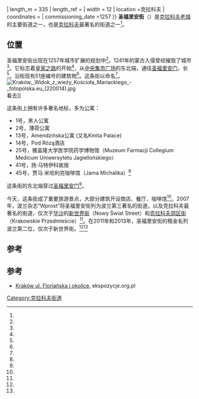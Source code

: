 {{Infobox street
| name           = 圣福里安街
| native_name    = Ulica Floriańska
| image          = Krakow FlorianskaStreet 6072.JPG
|caption=圣福里安街，对景为[[圣福里安门|圣福里安门]]<br>{{-}}{{Infobox map
  | map_width = 250
  | map = Krakow Old Town (Stare Miasto).jpg
  | x% = 71.2
  | y% = 24.2
  | map_caption = {{small|克拉科夫老城地图，圣福里安街的位置标为红色}}
  }}
| length_m                = 335
| length_ref              =
| width                   = 12
| location                =克拉科夫
| coordinates             = {{coord|50.0633|19.9402|type:landmark_region:PL|display=inline,title}}
| commissioning_date      =1257
}}
'''圣福里安街'''（{{lang-pl|Ulica Floriańska w Krakowie}}）是[[克拉科夫老城|克拉科夫老城]]的主要街道之一，也是[[克拉科夫|克拉科夫]]最著名的街道之一<ref name="poland.pl"/>。

==位置==
圣福里安街出现在1257年城市扩展的规划中<ref name="Commentationes"/>。1241年的蒙古入侵曾经摧毁了城市<ref name="Beattie"/>。它标志着[[皇家之路_(克拉科夫)|皇家之路]]的开始<ref name=poland.pl/>，从[[中央集市广场_(克拉科夫)|中央集市广场]]的东北端，通往[[圣福里安门|圣福里安门]]，长{{convert|335|m}}<ref name="k4u"/>。沿街现有51座编号的建筑物<ref name=k4u/>。这条街以{{link-en|聖福里安|Saint Florian}}命名<ref name="Szymonowicz1987"/>。
[[File:Kraków,_Widok_z_wieży_Kościoła_Mariackiego_-_fotopolska.eu_(220014).jpg|thumb]]看去]]

这条街上拥有许多著名地标，多为公寓：
*1号，黑人公寓
*2号，薄荷公寓
*13号，Amendzińska公寓 (又名Kmita Palace)
*14号，Pod Rózą酒店
*25号，雅盖隆大学医学院药学博物馆（Muzeum Farmacji Collegium Medicum Uniwersytetu Jagiellońskiego）
*41号，扬·马特伊科故居
*45号，贾马·米哈利克咖啡馆（Jama Michalika）<ref name=k4u/>
这条街的东北端穿过[[圣福里安门|圣福里安门]]<ref name=poland.pl/>。

今天，这条街成了重要旅游景点，大部分建筑开设商店、餐厅、咖啡馆<ref name=poland.pl/>。2007年，波兰杂志“Wprost”将圣福里安街列为波兰第三著名的街道，以及克拉科夫最著名的街道，仅次于[[华沙|华沙]]的[[新世界街|新世界街]]（Nowy Świat Street）和[[克拉科夫郊区街|克拉科夫郊区街]]（Krakowskie Przedmieście）<ref name="Aleje sukcesu - strona 2 - WPROST"/>。在2011年和2013年，圣福里安街的租金名列波兰第二位，仅次于新世界街。<ref name="gazetakrakowska"/><ref name="ekonomia"/>

==参考==
{{reflist|refs=

<ref name="Aleje sukcesu - strona 2 - WPROST">{{cite web |url=http://www.wprost.pl/ar/114859/Aleje-sukcesu/?pg=1 |title=Aleje sukcesu - strona 2 - WPROST |publisher=Wprost.pl |date= |accessdate=2014-02-02 |archive-date=2016-03-04 |archive-url=https://web.archive.org/web/20160304061349/http://www.wprost.pl/ar/114859/Aleje-sukcesu/?pg=1 |dead-url=no }}</ref>

<ref name="Beattie">{{cite book|author1=Landmark Publishing|author2=Andrew Beattie|author3=Timothy Pepper|title=Cracow|url=http://books.google.com/books?id=lbtj5ZuyPncC&pg=PA28|date=1 April 2002|publisher=Landmark|isbn=978-1-84306-033-8|page=28|access-date=2015-01-28|archive-date=2014-06-27|archive-url=https://web.archive.org/web/20140627170230/http://books.google.com/books?id=lbtj5ZuyPncC&pg=PA28|dead-url=no}}</ref>

<ref name="Commentationes">{{cite book|title=Commentationes|year=2009|publisher=Państwowe Wydawn. Naukowe.|page=103|language=pl|quote=Ulica Floriańska w Krakowie, łącząca Rvnek z Kleparzem i zwieńczona Bramą Floriańską. Została wytyczona w czasie wielkiej lokacji miasta w 1257 r. w miejsce dawnego traktu, łączącego Okół z osadą, rozwijającą się wokół XIl-wiecznego kościoła.}}</ref>

<ref name="Szymonowicz1987">{{cite book|author=Krystyna Szymonowicz|title=Droga Królewska na Wawel|year=1987|publisher=Wydawn. PTTK "Kraj"|isbn=978-83-7005-156-3|page=26}}</ref>

<ref name="ekonomia">{{cite web |url=http://www.ekonomia.rp.pl/artykul/1065554.html |title=Gdzie czynsze są najdroższe w kraju | rp.pl |publisher=Ekonomia.rp.pl |date=2013-11-19 |accessdate=2014-02-02 |archive-url=https://web.archive.org/web/20140219003742/http://www.ekonomia.rp.pl/artykul/1065554.html |archive-date=2014-02-19 |dead-url=yes }}</ref>

<ref name="gazetakrakowska">{{cite web |url=http://www.gazetakrakowska.pl/artykul/445527,krakow-florianska-druga-najdrozsza-ulica-polski-zdjecia,id,t.html |title=Kraków: Floriańska drugą najdroższą ulicą Polski [ZDJĘCIA |publisher=Gazetakrakowska.pl |date=2011-09-01 |accessdate=2014-02-02 |archive-date=2015-09-24 |archive-url=https://web.archive.org/web/20150924021149/http://www.gazetakrakowska.pl/artykul/445527,krakow-florianska-druga-najdrozsza-ulica-polski-zdjecia,id,t.html |dead-url=no }}</ref>

<ref name="k4u">{{cite web |author=krakow4u |url=http://www.krakow4u.pl/Ulica_Florianska_w_Krakowie.html |title=Ulica Florianska w Krakowie | Ulice miasta Krakowa |publisher=Krakow4u.pl |date= |accessdate=2014-02-02 |archive-url=https://web.archive.org/web/20190405210212/http://www.krakow4u.pl/Ulica_Florianska_w_Krakowie.html |archive-date=2019-04-05 |dead-url=yes }}</ref>

<ref name="poland.pl">{{cite web |url=http://poland.pl/poland/56,125610,11716075,Florianska_Street_and_Florianska_Gate,,2.html |title=Florianska Street and Florianska Gate |language=pl |publisher=Poland.pl |date=2012-05-14 |accessdate=2014-02-02 |deadurl=yes |archiveurl=https://web.archive.org/web/20140203141404/http://poland.pl/poland/56,125610,11716075,Florianska_Street_and_Florianska_Gate,,2.html |archivedate=2014-02-03 }}</ref>
}}

==参考==
{{cite book|author=Jadwiga Kalinowska|title=Ulica Floriańska: jej historia, zabytki, konserwacja|year=1976|publisher=KKPM}}
* [https://web.archive.org/web/20140203194524/http://ekspozycje.org.pl/krakow-ul-florianska-i-okolice/ Kraków ul. Floriańska i okolice], ekspozycje.org.pl
[[Category:克拉科夫街道|Category:克拉科夫街道]]